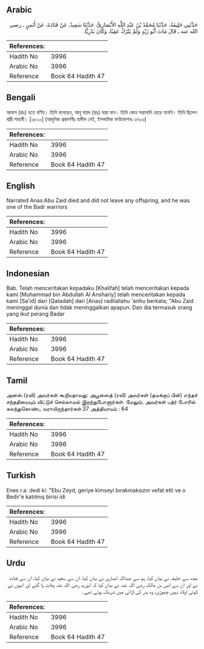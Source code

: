 ## Arabic


<div dir="rtl" lang="ar" style={{fontSize:'larger',backgroundColor:'#f8f9fa',padding:20}}>
حَدَّثَنِي خَلِيفَةُ، حَدَّثَنَا مُحَمَّدُ بْنُ عَبْدِ اللَّهِ الأَنْصَارِيُّ، حَدَّثَنَا سَعِيدٌ، عَنْ قَتَادَةَ، عَنْ أَنَسٍ ـ رضى الله عنه ـ قَالَ مَاتَ أَبُو زَيْدٍ وَلَمْ يَتْرُكْ عَقِبًا، وَكَانَ بَدْرِيًّا‏.‏
</div>
<div style={{backgroundColor:'#f8f9fa',padding:20, marginBottom: 10}}><table> <thead> <tr> <th>References:</th> <th></th> </tr> </thead> <tbody><tr><td>Hadith No</td><td>3996</td></tr><tr><td>Arabic No</td><td>3996</td></tr><tr><td>Reference</td><td>Book 64 Hadith 47</td></tr></tbody></table></div>

## Bengali


<div dir="ltr" lang="bn" style={{fontSize:'larger',backgroundColor:'#f8f9fa',padding:20}}>
আনাস (রাঃ) হতে বর্ণিত। তিনি বলেছেন, আবূ যায়দ (রাঃ) মারা যান। তিনি কোন সন্তানাদি ছেড়ে যাননি। তিনি ছিলেন বাদ্রী সাহাবী। [৩৮১০] (আধুনিক প্রকাশনীঃ হাদীস নেই, ইসলামিক ফাউন্ডেশনঃ ৩৭০৩)
</div>
<div style={{backgroundColor:'#f8f9fa',padding:20, marginBottom: 10}}><table> <thead> <tr> <th>References:</th> <th></th> </tr> </thead> <tbody><tr><td>Hadith No</td><td>3996</td></tr><tr><td>Arabic No</td><td>3996</td></tr><tr><td>Reference</td><td>Book 64 Hadith 47</td></tr></tbody></table></div>

## English


<div dir="ltr" lang="en" style={{fontSize:'larger',backgroundColor:'#f8f9fa',padding:20}}>
Narrated Anas:Abu Zaid died and did not leave any offspring, and he was one of the Badr warriors
</div>
<div style={{backgroundColor:'#f8f9fa',padding:20, marginBottom: 10}}><table> <thead> <tr> <th>References:</th> <th></th> </tr> </thead> <tbody><tr><td>Hadith No</td><td>3996</td></tr><tr><td>Arabic No</td><td>3996</td></tr><tr><td>Reference</td><td>Book 64 Hadith 47</td></tr></tbody></table></div>

## Indonesian


<div dir="ltr" lang="id" style={{fontSize:'larger',backgroundColor:'#f8f9fa',padding:20}}>
Bab. Telah menceritakan kepadaku [Khalifah] telah menceritakan kepada kami [Muhammad bin Abdullah Al Anshariy] telah menceritakan kepada kami [Sa'id] dari [Qatadah] dari [Anas] radliallahu 'anhu berkata; "Abu Zaid meninggal dunia dan tidak meninggalkan apapun. Dan dia termasuk orang yang ikut perang Badar
</div>
<div style={{backgroundColor:'#f8f9fa',padding:20, marginBottom: 10}}><table> <thead> <tr> <th>References:</th> <th></th> </tr> </thead> <tbody><tr><td>Hadith No</td><td>3996</td></tr><tr><td>Arabic No</td><td>3996</td></tr><tr><td>Reference</td><td>Book 64 Hadith 47</td></tr></tbody></table></div>

## Tamil


<div dir="ltr" lang="ta" style={{fontSize:'larger',backgroundColor:'#f8f9fa',padding:20}}>
அனஸ் (ரலி) அவர்கள் கூறியதாவது: அபூஸைத் (ரலி) அவர்கள் (தமக்குப் பின்) எந்தச் சந்ததியையும் விட்டுச் செல்லாமல் இறந்துபோனார்கள். மேலும், அவர்கள் பத்ர் போரில் கலந்துகொண்ட வராயிருந்தார்கள்.37 அத்தியாயம் : 64
</div>
<div style={{backgroundColor:'#f8f9fa',padding:20, marginBottom: 10}}><table> <thead> <tr> <th>References:</th> <th></th> </tr> </thead> <tbody><tr><td>Hadith No</td><td>3996</td></tr><tr><td>Arabic No</td><td>3996</td></tr><tr><td>Reference</td><td>Book 64 Hadith 47</td></tr></tbody></table></div>

## Turkish


<div dir="ltr" lang="tr" style={{fontSize:'larger',backgroundColor:'#f8f9fa',padding:20}}>
Enes r.a. dedi ki: "Ebu Zeyd, geriye kimseyi bırakmaksızın vefat etti ve o Bedir'e katılmış birisi idi
</div>
<div style={{backgroundColor:'#f8f9fa',padding:20, marginBottom: 10}}><table> <thead> <tr> <th>References:</th> <th></th> </tr> </thead> <tbody><tr><td>Hadith No</td><td>3996</td></tr><tr><td>Arabic No</td><td>3996</td></tr><tr><td>Reference</td><td>Book 64 Hadith 47</td></tr></tbody></table></div>

## Urdu


<div dir="rtl" lang="ur" style={{fontSize:'larger',backgroundColor:'#f8f9fa',padding:20}}>
مجھ سے خلیفہ نے بیان کیا، ہم سے عبداللہ انصاری نے بیان کیا، ان سے سعید نے بیان کیا، ان سے قتادہ نے اور ان سے انس بن مالک رضی اللہ عنہ نے بیان کیا کہ ابوزید رضی اللہ عنہ وفات پا گئے اور انہوں نے کوئی اولاد نہیں چھوڑی، وہ بدر کی لڑائی میں شریک ہوئے تھے۔
</div>
<div style={{backgroundColor:'#f8f9fa',padding:20, marginBottom: 10}}><table> <thead> <tr> <th>References:</th> <th></th> </tr> </thead> <tbody><tr><td>Hadith No</td><td>3996</td></tr><tr><td>Arabic No</td><td>3996</td></tr><tr><td>Reference</td><td>Book 64 Hadith 47</td></tr></tbody></table></div>